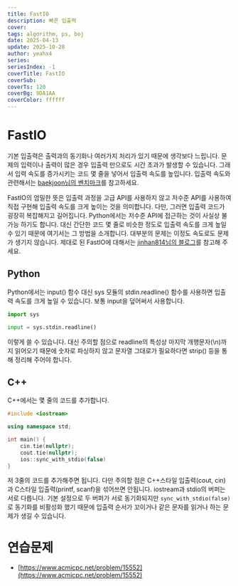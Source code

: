 ```yaml
---
title: FastIO
description: 빠른 입출력
cover:
tags: algorithm, ps, boj
date: 2025-04-13
update: 2025-10-28
author: yeahx4
series: 
seriesIndex: -1
coverTitle: FastIO
coverSub: 
coverTs: 120
coverBg: 9DA1AA
coverColor: ffffff
---
```


# FastIO

기본 입출력은 출력과의 동기화나 여러가지 처리가 있기 때문에 생각보다 느립니다.
문제의 입력이나 출력이 많은 경우 입출력 만으로도 시간 초과가 발생할 수 있습니다.
그래서 입력 속도를 증가시키는 코드 몇 줄을 넣어서 입출력 속도를 높입니다.
입출력 속도와 관련해서는
[baekjoon님의 벤치마크](https://www.acmicpc.net/blog/view/56)를 참고하세요.

FastIO의 엄밀한 뜻은 입출력 과정을 고급 API를 사용하지 않고 저수준 API를 사용하여
직접 구현해 입출력 속도를 크게 높이는 것을 의미합니다. 다만, 그러면 입출력 코드가 굉장히 복잡해지고
길어집니다. Python에서는 저수준 API에 접근하는 것이 사실상 불가능 하기도 합니다. 대신 간단한
코드 몇 줄로 비슷한 정도로 입출력 속도를 크게 높일 수 있기 때문에 여기서는 그 방법을 소개합니다.
대부분의 문제는 이정도 속도로도 문제가 생기지 않습니다. 제대로 된 FastIO에 대해서는
[jinhan814님의 블로그](https://blog.naver.com/jinhan814/222266396476)를
참고해 주세요.

## Python

Python에서는 input() 함수 대신 sys 모듈의 stdin.readline() 함수를 사용하면 입출력
속도를 크게 높일 수 있습니다. 보통 input을 덮어써서 사용합니다.

```python
import sys

input = sys.stdin.readline()
```

이렇게 쓸 수 있습니다. 대신 주의할 점으로 readline의 특성상 마지막 개행문자(\n)까지
읽어오기 때문에 숫자로 파싱하지 않고 문자열 그대로가 필요하다면 strip() 등을 통해
정리해 주어야 합니다.

## C++

C++에서는 몇 줄의 코드를 추가합니다.

```cpp
#include <iostream>

using namespace std;

int main() {
    cin.tie(nullptr);
    cout.tie(nullptr);
    ios::sync_with_stdio(false)
}
```

저 3줄의 코드를 추가해주면 됩니다. 다만 주의할 점은 C++스타일 입출력(cout, cin)과 C스타일
입출력(printf, scanf)을 섞어쓰면 안됩니다. iostream과 stdio의 버퍼는 서로 다릅니다.
기본 설정으로 두 버퍼가 서로 동기화되지만 `sync_with_stdio(false)`로 동기화를 비활성화 했기
때문에 입출력 순서가 꼬이거나 같은 문자를 읽거나 하는 문제가 생길 수 있습니다.

# 연습문제

- [https://www.acmicpc.net/problem/15552](https://www.acmicpc.net/problem/15552)

